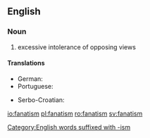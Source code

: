 ==English==

===Noun===
{{en-noun|-}}

# excessive intolerance of opposing views

====Translations====
{{trans-top|excessive intolerance of opposing views}}
* German: {{t|de|Fanatismus|m}}
* Portuguese: {{t+|pt|fanatismo|m}}
{{trans-mid}}
* Serbo-Croatian: {{t+|sh|fanatizam|m}}
{{trans-bottom}}

[[Category:English words suffixed with -ism]]

[[io:fanatism]]
[[pl:fanatism]]
[[ro:fanatism]]
[[sv:fanatism]]